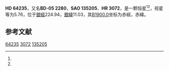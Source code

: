 {{Starbox begin
| name = HD 64235
}}
{{Starbox observe
| epoch = [[J2000.0|J2000.0]]
| constell = {{星座名待查}}<ref name=SIMBAD>{{cite web
 | url=http://simbad.u-strasbg.fr/simbad/sim-id?Ident=HR+3072
 | title =Pulsating variable Star
 | publisher=Centre de Données astronomiques de Strasbourg
 | work=SIMBAD
 | accessdate=2012-07-13}}</ref><ref name=DATA>{{cite web
 | url=http://vizier.u-strasbg.fr/viz-bin/VizieR-5?-out.add=.&-source=5050&-corr=PK=HR&-out.max=9999&HR=3072
 | title=VizieR Detailed Page
 | accessdate=2012-07-13
 | archive-date=2016-03-04
 | archive-url=https://web.archive.org/web/20160304204619/http://vizier.u-strasbg.fr/viz-bin/VizieR-5?-out.add=.&-source=5050&-corr=PK=HR&-out.max=9999&HR=3072
 | dead-url=no
 }}</ref>
| 星官 = 
| ra = {{RA|7|52|47.9}}<ref name=SIMBAD /><ref name=DATA />
| dec = {{DEC|-5|25|41}}<ref name=SIMBAD /><ref name=DATA />
| appmag_v = 5.76<ref name=SIMBAD /><ref name=DATA />
}}
{{Starbox character
| class = F5IV<ref name=SIMBAD /><ref name=DATA />
| b-v = 0.41<ref name=SIMBAD /><ref name=DATA />
| u-b = 0<ref name=SIMBAD /><ref name=DATA />
| r-i = <ref name=SIMBAD /><ref name=DATA />
| variable = 
}}
{{Starbox astrometry
| radial_v = 0
| prop_mo_ra = -2
| parallax = 
| p_error = 
}}
{{Starbox catalog
| names =BD-05 2280，[[SAO星表|SAO]] 135205，[[HD星表|HD]] 64235，[[HR星表|HR]] 3072}}
{{Starbox reference |Simbad=HR+3072}}
{{Starbox end}}

'''HD 64235'''，又名'''BD-05 2280'''，'''SAO 135205'''、'''HR 3072'''，是一颗恒星<ref name=SIMBAD /><ref name=DATA />，视星等为5.76，位于[[銀道座標系|銀經]]224.94，[[銀道座標系|銀緯]]11.03，其[[B1900.0|B1900.0]]坐标为赤經{{RA|7|47|51.6}}，赤緯{{DEC|-5|11.03|11}}。

== 参考文献 ==
{{reflist}}

{{star-stub}}

[[Category:HD和HDE天體|64235]]
[[Category:HR天體|3072]]
[[Category:SAO天體|135205]]